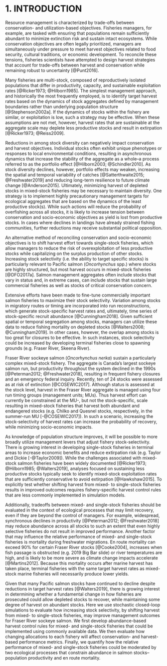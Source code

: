 # 1. INTRODUCTION

Resource management is characterized by trade-offs between conservation- and utilization-based objectives. Fisheries managers, for example, are tasked with ensuring that populations remain sufficiently abundant to minimize extinction risk and sustain intact ecosystems. While conservation objectives are often legally prioritized, managers are simultaneously under pressure to meet harvest objectives related to food security, cultural traditions, or economic development. To reconcile these tensions, fisheries scientists have attempted to design harvest strategies that account for trade-offs between harvest and conservation while remaining robust to uncertainty [@Punt2016].

Many fisheries are multi-stock, composed of reproductively isolated populations that differ in productivity, capacity, and sustainable exploitation rates [@Ricker1973; @Hilborn1985]. The simplest management approach, and historically the most frequently employed, is to identify target harvest rates based on the dynamics of stock aggregates defined by management boundaries rather than underlying population structure [@Stephenson2002a]. If the dynamics of stocks within the fishery are similar, or exploitation is low, such a strategy may be effective. When these assumptions are not met, however, harvest rates that are sustainable at the aggregate scale may deplete less productive stocks and result in extirpation [@Ricker1973; @Reiss2009]. 

Reductions in among stock diversity can negatively impact conservation and harvest objectives. Individual stocks often exhibit unique phenotypes or responses to local environmental conditions, resulting in asynchronous dynamics that increase the stability of the aggregate as a whole--a process referred to as the portfolio effect [@Hilborn2003; @Schindler2010]. As stock diversity declines, however, portfolio effects may weaken, increasing the spatial and temporal variability of catches [@Satterthwaite2015; @Freshwater2019] and reducing long-term resilience to future climate change [@Anderson2015]. Ultimately, minimizing harvest of depleted stocks in mixed-stock fisheries may be necessary to maintain diversity. One strategy is to implement highly precautionary management targets for ecological aggregates that are based on the dynamics of the least productive stock(s). While such actions will reduce the probability of overfishing across all stocks, it is likely to increase tension between conservation and socio-economic objectives as yield is lost from productive stocks. In cases where declines in landings have already strained fishing communities, further reductions may receive substantial political opposition.

An alternative method of reconciling conservation and socio-economic objectives is to shift harvest effort towards single-stock fisheries, which allow managers to reduce the risk of overexploitation of less productive stocks while capitalizing on the surplus production of other stocks. Increasing stock selectivity (i.e. the ability to target specific stocks) is particularly relevant to Pacific salmon (*Oncorhynchus* spp.) where stocks are highly structured, but most harvest occurs in mixed-stock fisheries [@DFO2017a]. Salmon management aggregates often include stocks that vary in status and, in extreme cases, can include stocks that sustain large commercial fisheries as well as stocks of critical conservation concern. 

Extensive efforts have been made to fine-tune commercially important salmon fisheries to maximize their stock selectivity. Variation among stocks in migratory routes or timing are incorporated into run reconstructions, which generate stock-specific harvest rates and, ultimately, time series of stock-specific recruit abundance [@Cunningham2018]. Given sufficient spatial or temporal segregation among stocks, managers can utilize these data to reduce fishing mortality on depleted stocks [@Walters2008; @Cunningham2019]. In other cases, however, the overlap among stocks is too great for closures to be effective. In such instances, stock selectivity could be increased by developing terminal fisheries close to spawning grounds (e.g. Fraser River, Skeena River). 

Fraser River sockeye salmon (*Oncorhynchus nerka*) sustain a particularly complex mixed-stock fishery. The aggregate is Canada’s largest sockeye salmon run, but productivity throughout the system declined in the 1990s [@Peterman2012; @Freshwater2018], resulting in frequent fishery closures and an emergency federal inquiry. Recently, ten of 24 stocks were assessed as at risk of extinction [@COSEWIC2017]. Although status is assessed at the stock level, harvest in the Fraser River aggregate is managed using four run timing groups (management units; MUs). Thus harvest effort can currently be constrained at the MU-, but not the stock-specific, scale resulting in mixed-stock fisheries that harvest both abundant and endangered stocks (e.g. Chilko and Quesnel stocks, respectively, in the summer-run MU [-@COSEWIC2017]). In such a scenario, increasing the stock-selectivity of harvest rates can increase the probability of recovery, while minimizing socio-economic impacts. 

As knowledge of population structure improves, it will be possible to more broadly utilize management levers that adjust fishery stock-selectivity. There is growing interest in developing single-stock fisheries in terminal areas to increase economic benefits and reduce extirpation risk (e.g. Taylor and Dickie [-@Taylor2009]). While the challenges associated with mixed-stock salmon fisheries have been widely documented [@Ricker1973; @Hilborn1985; @Walters2019], analyses focused on sustaining less productive stocks typically seek to identify mixed-stock exploitation rates that are sufficiently conservative to avoid extirpation [@Hawkshaw2015]. To explicitly test whether shifting harvest from mixed- to single-stock fisheries results in improved outcomes requires fishery-specific harvest control rules that are less commonly implemented in simulation models. 

Additionally, tradeoffs between mixed- and single-stock fisheries should be evaluated in the context of ecological processes that may limit recovery, even if they are beyond the control of managers. For example, widespread, synchronous declines in productivity [@Peterman2012; @Freshwater2018] may reduce abundance across all stocks to such an extent that even highly selective fisheries do not result in improved performance. Another factor that may influence the relative performance of mixed- and single-stock fisheries is mortality during freshwater migrations. En route mortality can exceed 90% for certain Fraser River stocks [@Cooke2004], increases when fish passage is obstructed (e.g. 2019 Big Bar slide) or river temperatures are high, and is likely to be more severe as climate change impacts accelerate [@Martins2012]. Because this mortality occurs after marine harvest has taken place, terminal fisheries with the same target harvest rates as mixed-stock marine fisheries will necessarily produce lower yields. 

Given that many Pacific salmon stocks have continued to decline despite reductions in target harvest rates [@Walters2019], there is growing interest in determining whether a fundamental change in how fisheries are prosecuted could allow depleted stocks to recover, while maintaining some degree of harvest on abundant stocks. Here we use stochastic closed-loop simulations to evaluate how increasing stock selectivity, by shifting harvest from mixed- to single-stock fisheries, may improve management outcomes for Fraser River sockeye salmon. We first develop abundance-based harvest control rules for mixed- and single-stock fisheries that could be implemented using commonly available data. We then evaluate how changing allocations to each fishery will affect conservation- and harvest-based performance metrics. Finally, we quantify how the relative performance of mixed- and single-stock fisheries could be moderated by two ecological processes that constrain abundance in salmon stocks--population productivity and en route mortality. 